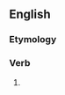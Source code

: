 ==English==

===Etymology===
{{suffix|en|detest|eth|nocat=1}}

===Verb===
{{head|en|verb form}}

# {{en-archaic third-person singular of|detest}}
